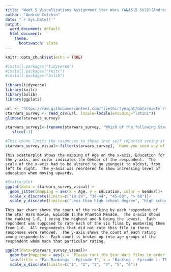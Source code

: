 ---
title: "Week 5 Visualizations Assignment_Star Wars (ANA515 SU22)(Andrew Cutchin)"
author: "Andrew Cutchin"
date: "`r Sys.Date()`"
output: 
  word_document: default
  html_document:
    theme:
      bootswatch: slate
---

```{r , include=FALSE}
knitr::opts_chunk$set(echo = TRUE)
```

```{r setup, include = FALSE}
#install.packages("tidyverse")
#install.packages("knitr")
#install.packages("bslib")
```

```{r , include = FALSE}
library(tidyverse)
library(knitr)
library(bslib)
library(ggplot2)
```

```{r , include = FALSE}
url <- "https://raw.githubusercontent.com/fivethirtyeight/data/master/star-wars-survey/StarWars.csv"
starwars_survey <- read_csv(url, locale=locale(encoding="latin1"))
glimpse(starwars_survey)
```

```{r , include = FALSE}
starwars_survey1<-(rename(starwars_survey, "Which of the following Star Wars films have you seen? Please select all that apply. Viewed Episode One"="Which of the following Star Wars films have you seen? Please select all that apply.", "Viewed Episode Two"=...5, "Viewed Episode Three"=...6, "Viewed Episode Four"=...7, "Viewed Episode Five"=...8, "Viewed Episode Six"=...9, "Please rank the Star Wars films in order of preference with 1 being your favorite film in the franchise and 6 being your least favorite film. Rank - Episode 1:Phantom Menace"="Please rank the Star Wars films in order of preference with 1 being your favorite film in the franchise and 6 being your least favorite film.", "Rank - Episode 2:The Attack of the Clones"=...11, "Rank - Episode 3:Revenge of the Sith"=...12, "Rank - Episode 4:A New Hope"=...13, "Rank - Episode 5:The Empire Strikes Back"=...14, "Rank - Episode 6:Return of the Jedi"=...15, "Please state whether you view the following characters favorably, unfavorably, or are unfamiliar with him/her. Rating:Han Solo"="Please state whether you view the following characters favorably, unfavorably, or are unfamiliar with him/her.", "Rating:Luke Skywalker"=...17, "Rating:Princess Leia Organa"=...18, "Rating:Anakin Skywalker"=...19, "Rating:Obi Wan Kenobi"=...20, "Rating:Emporer Palpatine"=...21, "Rating:Darth Vader"=...22,"Rating:Lando Calrissian"=...23, "Rating:Boba Fett"=...24, "Rating:C-3PO"=...25, "Rating:R2-D2"=...26, "Rating:Jar Jar Binks"=...27, "Rating:Padme Amidala"=...28, "Rating:Yoda"=...29))%>%
   slice(-1)
```

```{r, include=FALSE}
#This chunk limits the responses to those that self reported seeing at least one of the first six main Star Wars movies, Episodes 1-6.
starwars_survey_visual<-filter(starwars_survey1, `Have you seen any of the 6 films in the Star Wars franchise?`=="Yes")
```

`This scatterplot shows the mapping of Age on the x-axis, Education for the y-axis, and color indicates the Gender of the respondent.  The scale of the x-axis had to be altered to go youngest to oldest, from left to right.  The y-axis was reordered to show increasing level of education when moving upwards.`

```{r echo=FALSE, message=FALSE, warning=FALSE}
#Scatterplot
ggplot(data = starwars_survey_visual) + 
  geom_jitter(mapping = aes(x = Age, y = Education, color = Gender))+
  scale_x_discrete(limits=c("18-29", "30-44", "45-60", "> 60"))+
  scale_y_discrete(limits=c("Less than high school degree", "High school degree", "Some college or Associate degree", "Bachelor degree", "Graduate degree"))
```

`This bar chart shows the count of the ranking by each respondent of the Star Wars movie, Episode 1:The Phantom Menace.  The x-axis shows the ranking 1-6, 1 being the highest and 6 being the lowest.  Each repondent was supposed to rate each of the six films by numbering them from 1-6.  All respondents that did not rate this film in there responses were removed.  The y-axis shows the count of each rating among respondents.  Each count is broken up into age groups of the respondent whom made that particular rating.` 

```{r echo=FALSE, message=FALSE, warning=FALSE}
ggplot(data=starwars_survey_visual)+
  geom_bar(mapping = aes(x = `Please rank the Star Wars films in order of preference with 1 being your favorite film in the franchise and 6 being your least favorite film. Rank - Episode 1:Phantom Menace`, fill= Age), position = "dodge")+
  labs(title = "Fan Rankings - Episode 1", x = "Ranking - Episode 1: The Phantom Menace(1=Highest)")+
  scale_x_discrete(limits=c("1", "2", "3", "4", "5", "6"))
```



